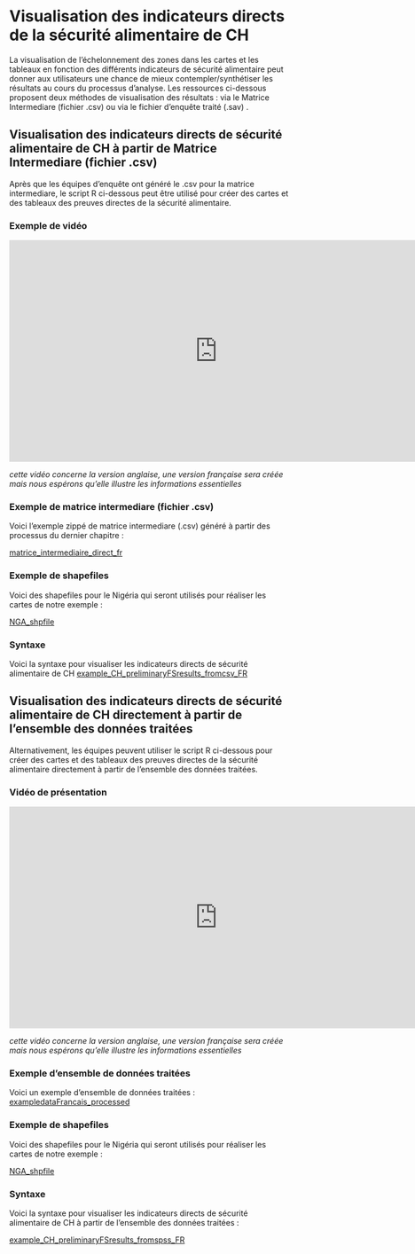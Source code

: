 # Visualisation des indicateurs directs de la sécurité alimentaire de CH

La visualisation de l'échelonnement des zones dans les cartes et les tableaux en fonction des différents indicateurs de sécurité alimentaire peut donner aux utilisateurs une chance de mieux contempler/synthétiser les résultats au cours du processus d'analyse.  Les ressources ci-dessous proposent deux méthodes de visualisation des résultats : via le Matrice Intermediare (fichier .csv) ou via le fichier d'enquête traité (.sav) .

## Visualisation des indicateurs directs de sécurité alimentaire de CH à partir de Matrice Intermediare (fichier .csv)

Après que les équipes d'enquête ont généré le .csv pour la matrice intermediare, le script R ci-dessous peut être utilisé pour créer des cartes et des tableaux des preuves directes de la sécurité alimentaire.

### Exemple de vidéo

<iframe width="750" height="400" src="https://www.youtube.com/embed/BdORJYlOEQU" frameborder="0" allowfullscreen></iframe>

*cette vidéo concerne la version anglaise, une version française sera créée mais nous espérons qu'elle illustre les informations essentielles*


### Exemple de matrice intermediare (fichier .csv)

Voici l'exemple zippé de matrice intermediare (.csv) généré à partir des processus du dernier chapitre :

[matrice_intermediaire_direct_fr](https://github.com/WFP-VAM/RBD_FS_CH_guide_FR/blob/master/example_datasets/matrice_intermediaire_direct_fr.zip?raw=true) 

### Exemple de shapefiles 

Voici des shapefiles pour le Nigéria qui seront utilisés pour réaliser les cartes de notre exemple :

[NGA_shpfile](https://github.com/WFP-VAM/RBD_FS_CH_guide_FR/blob/master/example_datasets/NGA_shpfile.zip?raw=true) 


### Syntaxe

Voici la syntaxe pour visualiser les indicateurs directs de sécurité alimentaire de CH
[example_CH_preliminaryFSresults_fromcsv_FR](https://github.com/WFP-VAM/RBD_FS_CH_guide_FR/blob/master/syntax/example_CH_preliminaryFSresults_fromcsv_FR.zip?raw=true) 


## Visualisation des indicateurs directs de sécurité alimentaire de CH directement à partir de l'ensemble des données traitées 

Alternativement, les équipes peuvent utiliser le script R ci-dessous pour créer des cartes et des tableaux des preuves directes de la sécurité alimentaire directement à partir de l'ensemble des données traitées.  


### Vidéo de présentation  

<iframe width="750" height="400" src="https://www.youtube.com/embed/SStPXUETQxY" frameborder="0" allowfullscreen></iframe>

*cette vidéo concerne la version anglaise, une version française sera créée mais nous espérons qu'elle illustre les informations essentielles*


### Exemple d'ensemble de données traitées


Voici un exemple d'ensemble de données traitées :
[exampledataFrancais_processed](https://github.com/WFP-VAM/RBD_FS_CH_guide_FR/blob/master/example_datasets/exampledataFrancais_processed.sav?raw=true) 


### Exemple de shapefiles 

Voici des shapefiles pour le Nigéria qui seront utilisés pour réaliser les cartes de notre exemple :

[NGA_shpfile](https://github.com/WFP-VAM/RBD_FS_CH_guide_FR/blob/master/example_datasets/NGA_shpfile.zip?raw=true) 


### Syntaxe

Voici la syntaxe pour visualiser les indicateurs directs de sécurité alimentaire de CH à partir de l'ensemble des données traitées :

[example_CH_preliminaryFSresults_fromspss_FR](https://github.com/WFP-VAM/RBD_FS_CH_guide_FR/blob/master/syntax/example_CH_preliminaryFSresults_fromspss_FR.zip?raw=true) 






